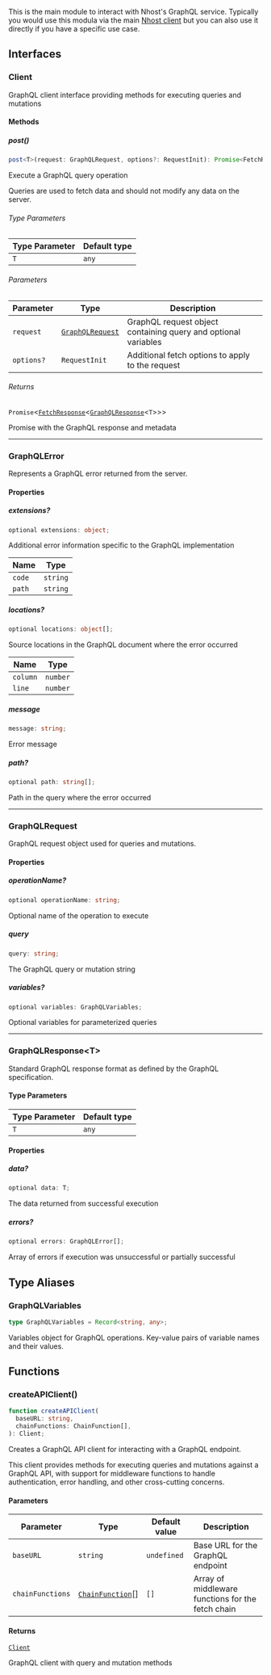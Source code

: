 This is the main module to interact with Nhost's GraphQL service.
Typically you would use this modula via the main [Nhost client](main#createclient)
but you can also use it directly if you have a specific use case.

## Interfaces

### Client

GraphQL client interface providing methods for executing queries and mutations

#### Methods

##### post()

```ts
post<T>(request: GraphQLRequest, options?: RequestInit): Promise<FetchResponse<GraphQLResponse<T>>>;
```

Execute a GraphQL query operation

Queries are used to fetch data and should not modify any data on the server.

###### Type Parameters

| Type Parameter | Default type |
| -------------- | ------------ |
| `T`            | `any`        |

###### Parameters

| Parameter  | Type                                | Description                                                    |
| ---------- | ----------------------------------- | -------------------------------------------------------------- |
| `request`  | [`GraphQLRequest`](#graphqlrequest) | GraphQL request object containing query and optional variables |
| `options?` | `RequestInit`                       | Additional fetch options to apply to the request               |

###### Returns

`Promise`&lt;[`FetchResponse`](fetch#fetchresponse)&lt;[`GraphQLResponse`](#graphqlresponse)&lt;`T`&gt;&gt;&gt;

Promise with the GraphQL response and metadata

---

### GraphQLError

Represents a GraphQL error returned from the server.

#### Properties

##### extensions?

```ts
optional extensions: object;
```

Additional error information specific to the GraphQL implementation

| Name   | Type     |
| ------ | -------- |
| `code` | `string` |
| `path` | `string` |

##### locations?

```ts
optional locations: object[];
```

Source locations in the GraphQL document where the error occurred

| Name     | Type     |
| -------- | -------- |
| `column` | `number` |
| `line`   | `number` |

##### message

```ts
message: string;
```

Error message

##### path?

```ts
optional path: string[];
```

Path in the query where the error occurred

---

### GraphQLRequest

GraphQL request object used for queries and mutations.

#### Properties

##### operationName?

```ts
optional operationName: string;
```

Optional name of the operation to execute

##### query

```ts
query: string;
```

The GraphQL query or mutation string

##### variables?

```ts
optional variables: GraphQLVariables;
```

Optional variables for parameterized queries

---

### GraphQLResponse&lt;T&gt;

Standard GraphQL response format as defined by the GraphQL specification.

#### Type Parameters

| Type Parameter | Default type |
| -------------- | ------------ |
| `T`            | `any`        |

#### Properties

##### data?

```ts
optional data: T;
```

The data returned from successful execution

##### errors?

```ts
optional errors: GraphQLError[];
```

Array of errors if execution was unsuccessful or partially successful

## Type Aliases

### GraphQLVariables

```ts
type GraphQLVariables = Record<string, any>;
```

Variables object for GraphQL operations.
Key-value pairs of variable names and their values.

## Functions

### createAPIClient()

```ts
function createAPIClient(
  baseURL: string,
  chainFunctions: ChainFunction[],
): Client;
```

Creates a GraphQL API client for interacting with a GraphQL endpoint.

This client provides methods for executing queries and mutations against
a GraphQL API, with support for middleware functions to handle authentication,
error handling, and other cross-cutting concerns.

#### Parameters

| Parameter        | Type                                         | Default value | Description                                       |
| ---------------- | -------------------------------------------- | ------------- | ------------------------------------------------- |
| `baseURL`        | `string`                                     | `undefined`   | Base URL for the GraphQL endpoint                 |
| `chainFunctions` | [`ChainFunction`](fetch#chainfunction)[] | `[]`          | Array of middleware functions for the fetch chain |

#### Returns

[`Client`](#client)

GraphQL client with query and mutation methods
